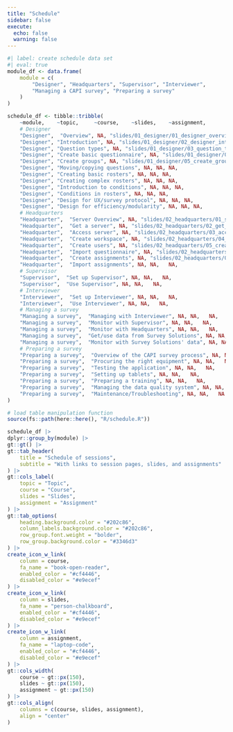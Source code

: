 ```yaml
---
title: "Schedule"
sidebar: false
execute: 
  echo: false
  warning: false
---
```



```r
#| label: create schedule data set
#| eval: true
module_df <- data.frame(
    module = c(
        "Designer", "Headquarters", "Supervisor", "Interviewer", 
        "Managing a CAPI survey", "Preparing a survey"
    )
)

schedule_df <- tibble::tribble(
    ~module,    ~topic,     ~course,    ~slides,    ~assignment,
    # Designer
    "Designer",  "Overview", NA, "slides/01_designer/01_designer_overview/01_designer_overview.qmd", NA,
    "Designer", "Introduction", NA, "slides/01_designer/02_designer_intro/02_designer_intro.qmd", NA,
    "Designer", "Question types", NA, "slides/01_designer/03_question_types/03_question_types.qmd",   NA,
    "Designer", "Create basic questionnaire", NA, "slides/01_designer/04_create_basic_qnr/04_create_basic_qnr.qmd",   NA,
    "Designer", "Create groups", NA, "slides/01_designer/05_create_groups/05_create_groups.qmd",    NA,
    "Designer", "Moving/copying questions", NA, NA, NA,
    "Designer", "Creating basic rosters", NA, NA, NA,
    "Designer", "Creating complex rosters", NA, NA, NA,
    "Designer", "Introduction to conditions", NA, NA, NA,
    "Designer", "Conditions in rosters", NA, NA, NA,
    "Designer", "Design for UX/survey protocol", NA, NA, NA,
    "Designer", "Design for efficiency/modularity", NA, NA, NA,
    # Headquarters
    "Headquarter",  "Server Overview", NA, "slides/02_headquarters/01_server_overview/01_server_overview.qmd",  NA,
    "Headquarter",  "Get a server", NA, "slides/02_headquarters/02_get_server/02_get_server.qmd", NA,
    "Headquarter",  "Access server", NA, "slides/02_headquarters/03_access_server/03_access_server.qmd",    NA,
    "Headquarter",  "Create workspace", NA, "slides/02_headquarters/04_create_workspace/04_create_workspace.qmd", NA,
    "Headquarter",  "Create users", NA, "slides/02_headquarters/05_create_users/05_create_users.qmd", NA,
    "Headquarter",  "Import questionnaire", NA, "slides/02_headquarters/06_import_questionnaire/06_import_questionnaire.qmd", NA,
    "Headquarter",  "Create assignments", NA, "slides/02_headquarters/07_create_assignments/07_create_assignments.qmd",   NA,
    "Headquarter",  "Import assignments", NA, NA,   NA,
    # Supervisor
    "Supervisor",  "Set up Supervisor", NA, NA,   NA,
    "Supervisor",  "Use Supervisor", NA, NA,   NA,
    # Interviewer
    "Interviewer",  "Set up Interviewer", NA, NA,   NA,
    "Interviewer",  "Use Interviewer", NA, NA,   NA,
    # Managing a survey
    "Managing a survey",  "Managing with Interviewer", NA, NA,   NA,
    "Managing a survey",  "Monitor with Supervisor", NA, NA,   NA,
    "Managing a survey",  "Monitor with Headquarters", NA, NA,   NA,
    "Managing a survey",  "Get/use data from Survey Solutions", NA, NA,   NA,
    "Managing a survey",  "Monitor with Survey Solutions' data", NA, NA,   NA,
    # Preparing a survey
    "Preparing a survey",  "Overview of the CAPI survey process", NA, NA,   NA,
    "Preparing a survey",  "Procuring the right equipment", NA, NA,   NA,
    "Preparing a survey",  "Testing the application", NA, NA,   NA,
    "Preparing a survey",  "Setting up tablets", NA, NA,   NA,
    "Preparing a survey",  "Preparing a training", NA, NA,   NA,
    "Preparing a survey",  "Managing the data quality system", NA, NA,   NA,
    "Preparing a survey",  "Maintenance/Troubleshooting", NA, NA,   NA
)
```


```r
# load table manipulation function
source(fs::path(here::here(), "R/schedule.R"))

schedule_df |>
dplyr::group_by(module) |>
gt::gt() |>
gt::tab_header(
    title = "Schedule of sessions",
    subtitle = "With links to session pages, slides, and assignments"
) |>
gt::cols_label(
    topic = "Topic",
    course = "Course",
    slides = "Slides",
    assignment = "Assignment"
) |>
gt::tab_options(
    heading.background.color = "#202c86",
    column_labels.background.color = "#202c86",
    row_group.font.weight = "bolder",
    row_group.background.color = "#3346d3"
) |>
create_icon_w_link(
    column = course,
    fa_name = "book-open-reader",
    enabled_color = "#cf4446",
    disabled_color = "#e9ecef"
) |>
create_icon_w_link(
    column = slides,
    fa_name = "person-chalkboard",
    enabled_color = "#cf4446",
    disabled_color = "#e9ecef"
) |>
create_icon_w_link(
    column = assignment,
    fa_name = "laptop-code",
    enabled_color = "#cf4446",
    disabled_color = "#e9ecef"
) |>
gt::cols_width(
    course ~ gt::px(150),
    slides ~ gt::px(150),
    assignment ~ gt::px(150)
) |>
gt::cols_align(
    columns = c(course, slides, assignment),
    align = "center"
)

```
